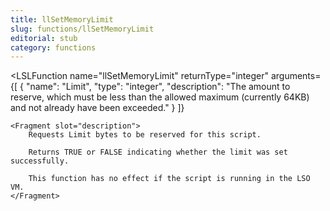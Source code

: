 ```yaml
---
title: llSetMemoryLimit
slug: functions/llSetMemoryLimit
editorial: stub
category: functions
---
```


<LSLFunction
	name="llSetMemoryLimit"
	returnType="integer"
	arguments={[
	{
		"name": "Limit",
		"type": "integer",
		"description": "The amount to reserve, which must be less than the allowed maximum (currently 64KB) and not already have been exceeded."
	}
]}
>
	<Fragment slot="description">
		Requests Limit bytes to be reserved for this script.
		
		Returns TRUE or FALSE indicating whether the limit was set successfully.
		
		This function has no effect if the script is running in the LSO VM.
	</Fragment>
</LSLFunction>

